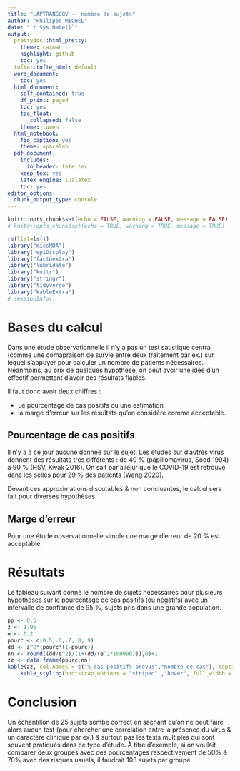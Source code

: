 ```yaml
---
title: "LAPTRANSCOV -- nombre de sujets"
author: "Philippe MICHEL"
date: "`r Sys.Date()`"
output:
  prettydoc::html_pretty:
    theme: caiman
    highlight: github
    toc: yes
  tufte::tufte_html: default
  word_document:
    toc: yes
  html_document:
    self_contained: true
    df_print: paged
    toc: yes
    toc_float: 
       collapsed: false
    theme: lumen
  html_notebook:
    fig_caption: yes
    theme: spacelab
  pdf_document:
    includes:
      in_header: tete.tex
    keep_tex: yes
    latex_engine: lualatex
    toc: yes
editor_options:
  chunk_output_type: console
---
```


```r
knitr::opts_chunk$set(echo = FALSE, warning = FALSE, message = FALSE)
# knitr::opts_chunk$set(echo = TRUE, warning = TRUE, message = TRUE)
```



```r
rm(list=ls())
library("missMDA")
library("epiDisplay")
library("factoextra")
library("lubridate")
library("knitr")
library("stringr")
library("tidyverse")
library("kableExtra")
# sessionInfo()
```

# Bases du calcul

Dans une étude observationnelle il n'y a pas un test satistique central (comme une comapraison de survie entre deux traitement par ex.) sur lequel s'appuyer pour calculer un nombre de patients nécessaires. Néanmoins, au prix de quelques hypothèse, on peut avoir une idée d'un effectif permettant d'avoir des résultats fiables.

Il faut donc avoir deux chiffres :

- Le pourcentage de cas positifs ou une estimation
- la marge d'erreur sur les résultats qu'on considère comme acceptable.

## Pourcentage de cas positifs

Il n'y a à ce jour aucune donnée sur le sujet. Les études sur d'autres virus donnent des résultats très différents : de 40 % (papillomavirus, Sood 1994) à 90 % (HSV, Kwak 2016). On sait par ailelur que le COVID-19 est retrouvé dans les selles pour 29 % des patients (Wang 2020). 

Devant ces approximations discutables & non concluantes, le calcul sera fait pour diverses hypothèses.

## Marge d'erreur

Pour une étude observationnelle simple une marge d'erreur de 20 % est acceptable. 

# Résultats 

Le tableau suivant donne le nombre de sujets nécessaires pour plusieurs hypothèses sur le pourcentage de cas positifs (ou négatifs) avec un intervalle de confiance de 95 %, sujets pris dans une grande population.

```r
pp <- 0.5
z <- 1.96
e <- 0.2
pourc <- c(0.5,.6,.7,.8,.9)
dd <- z^2*(pourc*(1-pourc))
nn <- round((dd/e^2)/(1+(dd/(e^2*100000))),0)+1
zz <- data.frame(pourc,nn)
kable(zz, col.names = c("% cas positifs prévus","nombre de cas"), caption ="Nombre de cas nécessaires selon le % de cas positifs prévus") %>% 
    kable_styling(bootstrap_options = "striped" ,"hover", full_width = F)
```

# Conclusion

Un échantillon de 25 sujets sembe correct en sachant qu'on ne peut faire alors aucun test (pour chercher une corrélation entre la présence du virus & un caractère clinique par ex.) & surtout pas les tests multiples qui sont souvent pratiqués dans ce type d'étude. À titre d'exemple, si on voulait comparer deux groupes avec des pourcentages respectivement de 50% & 70% avec des risques usuels, il faudrait 103 sujets par groupe.